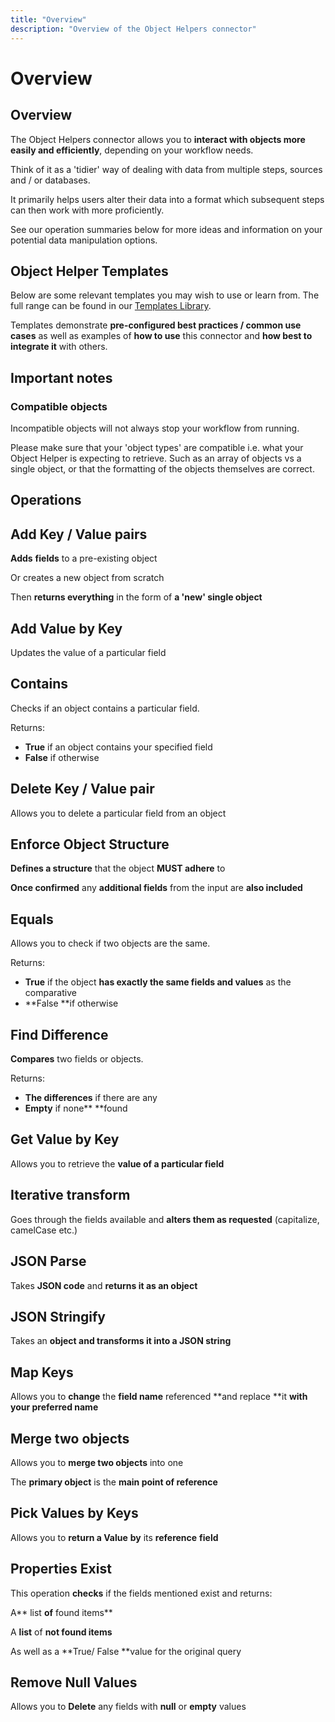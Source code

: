 ```yaml
---
title: "Overview"
description: "Overview of the Object Helpers connector"
---
```


# Overview

## Overview

The Object Helpers connector allows you to **interact with objects more easily and efficiently**, depending on your workflow needs.

Think of it as a 'tidier' way of dealing with data from multiple steps, sources and / or databases. 

It primarily helps users alter their data into a format which subsequent steps can then work with more proficiently.

See our operation summaries below for more ideas and information on your potential data manipulation options.

## Object Helper Templates

Below are some relevant templates you may wish to use or learn from. The full range can be found in our [Templates Library](https://tray.io/documentation/templates/).

Templates demonstrate **pre-configured best practices / common use cases** as well as examples of **how to use** this connector and **how best to integrate it** with others.

## Important notes

### Compatible objects

Incompatible objects will not always stop your workflow from running.

Please make sure that your 'object types' are compatible i.e. what your Object Helper is expecting to retrieve. Such as an array of objects vs a single object, or that the formatting of the objects themselves are correct.

## Operations

## Add Key / Value pairs

**Adds** **fields** to a pre-existing object

Or creates a new object from scratch

Then **returns everything** in the form of **a 'new' single object**

## Add Value by Key

Updates the value of a particular field

## Contains

Checks if an object contains a particular field. 

Returns:

- **True** if an object contains your specified field
- **False** if otherwise

## Delete Key / Value pair

Allows you to delete a particular field from an object

## Enforce Object Structure

**Defines a structure** that the object **MUST adhere** to 

**Once confirmed** any **additional fields** from the input are **also included**

## Equals

Allows you to check if two objects are the same.

Returns: 

- **True** if the object **has exactly the same fields and values** as the comparative
- **False **if otherwise

## Find Difference

**Compares** two fields or objects.

Returns:

- **The differences** if there are any
- **Empty** if none** **found

## Get Value by Key

Allows you to retrieve the **value of a particular field**

## Iterative transform

Goes through the fields available and **alters them as requested** (capitalize, camelCase etc.)

## JSON Parse

Takes **JSON code** and **returns it as an object**

## JSON Stringify

Takes an **object and transforms it into a JSON string**

## Map Keys

Allows you to **change** the **field name** referenced **and replace **it **with your preferred name**

## Merge two objects

Allows you to **merge two objects** into one

The **primary object** is the **main point of reference**

## Pick Values by Keys

Allows you to **return a Value** **by** its **reference** **field**

## Properties Exist

This operation **checks** if the fields mentioned exist and returns:

A** list **of** found items**

A **list** of **not found items**

As well as a **True/ False **value for the original query

## Remove Null Values

Allows you to **Delete** any fields with **null** or **empty** values
